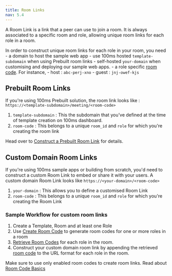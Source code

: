 ```yaml
---
title: Room Links
nav: 5.4
---
```


A Room Link is a link that a peer can use to join a room. It is always associated to a specific room and role, allowing unique room links for each role in a room.

<FlexContainer>
<Callout icon="link" title="Room Links Basics">

In order to construct unique room links for each role in your room, you need
	- a domain to host the sample web app
		- use 100ms hosted `template-subdomain` when using Prebuilt room links
		- self-hosted `your-domain` when customising and deploying our sample web apps. 
	- a role specific [room code](/get-started/v2/get-started/prebuilt/room-codes/overview). For instance,
		- host : `abc-perj-xno`
		- guest : `jnj-owef-kjs` 
</Callout>
</FlexContainer>

## Prebuilt Room Links

If you're using 100ms Prebuilt solution, the room link looks like : `https://<template-subdomain>/meeting/<room-code>`

1. `template-subdomain` : This the subdomain that you’ve defined at the time of template creation on 100ms dashboard. 
2. `room-code` : This belongs to a unique `room_id` and `role` for which you're creating the room link

Head over to [Construct a Prebuilt Room Link](/concepts/v2/concepts/Prebuilt#create-prebuilt-room-links) for details.


## Custom Domain Room Links

If you're using 100ms sample apps or building from scratch, you'd need to construct a custom Room Link to embed or share it with your users. A custom domain Room Link looks like `https://<your-domain>/<room-code>`

1. `your-domain` : This allows you to define a customised Room Link  
2. `room-code` : This belongs to a unique `room_id` and `role` for which you're creating the Room Link


### Sample Workflow for custom room links
1. Create a Template, Room and at least one Role
2. Use [Create Room Code](/server-side/v2/api-reference/room-codes/create-room-code-api) to generate room codes for one or more roles in a room
3. [Retrieve Room Codes](/server-side/v2/api-reference/room-codes/get-room-code-api) for each role in the room.
3. Construct your custom domain room link by appending the retrieved [room code](/get-started/v2/get-started/prebuilt/room-codes/overview) to the URL format for each role in the room.



Make sure to use only enabled room codes to create room links. Read about [Room Code Basics](/concepts/v2/concepts/rooms/room-codes/room-codes#room-codes-basics)
